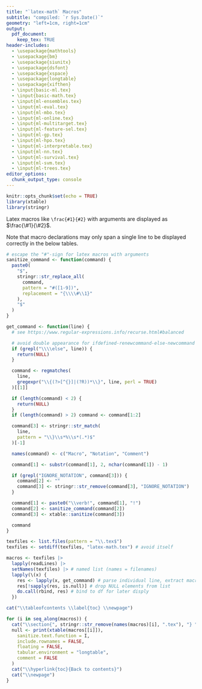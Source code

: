 ```yaml
---
title: "`latex-math` Macros"
subtitle: "compiled: `r Sys.Date()`"
geometry: "left=1cm, right=1cm"
output:
  pdf_document:
    keep_tex: TRUE
header-includes:
  - \usepackage{mathtools}
  - \usepackage{bm}
  - \usepackage{siunitx}
  - \usepackage{dsfont}
  - \usepackage{xspace}
  - \usepackage{longtable}
  - \usepackage{xifthen}
  - \input{basic-ml.tex}
  - \input{basic-math.tex}
  - \input{ml-ensembles.tex}
  - \input{ml-eval.tex}
  - \input{ml-mbo.tex}
  - \input{ml-online.tex}
  - \input{ml-multitarget.tex}
  - \input{ml-feature-sel.tex}
  - \input{ml-gp.tex}
  - \input{ml-hpo.tex}
  - \input{ml-interpretable.tex}
  - \input{ml-nn.tex}
  - \input{ml-survival.tex}
  - \input{ml-svm.tex}
  - \input{ml-trees.tex}
editor_options:
  chunk_output_type: console
---
```


```r
knitr::opts_chunk$set(echo = TRUE)
library(xtable)
library(stringr)
```

<!-- Run this file with rmarkdown::render() to recreate the tables.  -->

Latex macros like `\frac{#1}{#2}` with arguments are displayed as $\frac{\#1}{\#2}$.

Note that macro declarations may only span a single line to be displayed correctly in the below tables.


```r
# escape the "#"-sign for latex macros with arguments
sanitize_command <- function(command) {
  paste0(
    "$",
    stringr::str_replace_all(
      command,
      pattern = "#([1-9])",
      replacement = "{\\\\#\\1}"
    ),
    "$"
  )
}

get_command <- function(line) {
  # see https://www.regular-expressions.info/recurse.html#balanced

  # avoid double appearance for ifdefined-renewcommand-else-newcommand
  if (grepl("\\\\else", line)) {
    return(NULL)
  }

  command <- regmatches(
    line,
    gregexpr("\\{(?>[^{}]|(?R))*\\}", line, perl = TRUE)
  )[[1]]

  if (length(command) < 2) {
    return(NULL)
  }
  if (length(command) > 2) command <- command[1:2]

  command[3] <- stringr::str_match(
    line,
    pattern = "\\}\\s*%\\s*(.*)$"
  )[-1]

  names(command) <- c("Macro", "Notation", "Comment")

  command[1] <- substr(command[1], 2, nchar(command[1]) - 1)

  if (grepl("IGNORE_NOTATION", command[3])) {
    command[2] <- ""
    command[3] <- stringr::str_remove(command[3], "IGNORE_NOTATION")
  }

  command[1] <- paste0("\\verb!", command[1], "!")
  command[2] <- sanitize_command(command[2])
  command[3] <- xtable::sanitize(command[3])

  command
}

texfiles <- list.files(pattern = "\\.tex$")
texfiles <- setdiff(texfiles, "latex-math.tex") # avoid itself

macros <- texfiles |>
  lapply(readLines) |>
  setNames(texfiles) |> # named list (names = filenames)
  lapply(\(x) {
    res <- lapply(x, get_command) # parse individual line, extract macros
    res[!sapply(res, is.null)] # drop NULL elements from list
    do.call(rbind, res) # bind to df for later disply
  })
```

```r
cat("\\tableofcontents \\label{toc} \\newpage")

for (i in seq_along(macros)) {
  cat("\\section{", stringr::str_remove(names(macros)[i], ".tex"), "} ")
  null <- print(xtable(macros[[i]]),
    sanitize.text.function = I,
    include.rownames = FALSE,
    floating = FALSE,
    tabular.environment = "longtable",
    comment = FALSE
  )
  cat("\\hyperlink{toc}{Back to contents}")
  cat("\\newpage")
}
```

